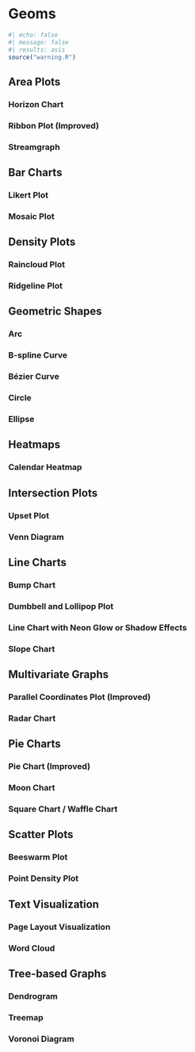 # Geoms {#sec-geoms}

```r
#| echo: false
#| message: false
#| results: asis
source("warning.R")
```

## Area Plots

### Horizon Chart

### Ribbon Plot (Improved)

### Streamgraph

## Bar Charts

### Likert Plot

### Mosaic Plot

## Density Plots

### Raincloud Plot

### Ridgeline Plot

## Geometric Shapes

### Arc

### B-spline Curve

### Bézier Curve

### Circle

### Ellipse

## Heatmaps

### Calendar Heatmap

## Intersection Plots

### Upset Plot

### Venn Diagram

## Line Charts

### Bump Chart

### Dumbbell and Lollipop Plot

### Line Chart with Neon Glow or Shadow Effects

### Slope Chart

## Multivariate Graphs

### Parallel Coordinates Plot (Improved)

### Radar Chart

## Pie Charts

### Pie Chart (Improved)

### Moon Chart

### Square Chart / Waffle Chart

## Scatter Plots

### Beeswarm Plot

### Point Density Plot

## Text Visualization

### Page Layout Visualization

### Word Cloud

## Tree-based Graphs

### Dendrogram

### Treemap

### Voronoi Diagram